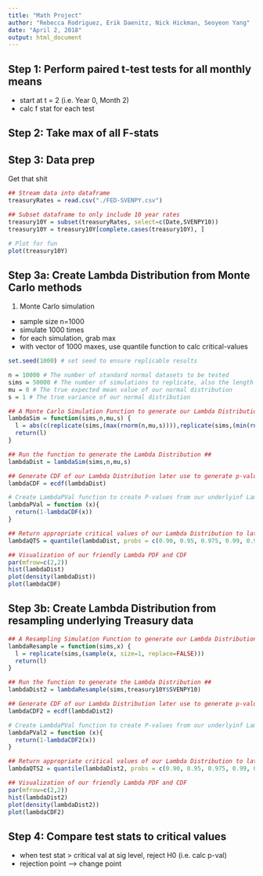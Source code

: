 ```yaml
---
title: "Math Project"
author: "Rebecca Rodriguez, Erik Daenitz, Nick Hickman, Seoyeon Yang"
date: "April 2, 2018"
output: html_document
---
```



## Step 1: Perform paired t-test tests for all monthly means
- start at t = 2 (i.e. Year 0, Month 2)
- calc f stat for each test

## Step 2: Take max of all F-stats


## Step 3: Data prep
Get that shit

```r
## Stream data into dataframe
treasuryRates = read.csv("./FED-SVENPY.csv")

## Subset dataframe to only include 10 year rates
treasury10Y = subset(treasuryRates, select=c(Date,SVENPY10))
treasury10Y = treasury10Y[complete.cases(treasury10Y), ]

# Plot for fun
plot(treasury10Y)

```

## Step 3a: Create Lambda Distribution from Monte Carlo methods
1) Monte Carlo simulation
- sample size n=1000
- simulate 1000 times
- for each simulation, grab max 
- with vector of 1000 maxes, use quantile function to calc critical-values

```r
set.seed(1000) # set seed to ensure replicable results

n = 10000 # The number of standard normal datasets to be tested
sims = 50000 # The number of simulations to replicate, also the length of discrete values in our Lambda Distribution
mu = 0 # The true expected mean value of our normal distribution
s = 1 # The true variance of our normal distribution

## A Monte Carlo Simulation Function to generate our Lambda Distribution ##
lambdaSim = function(sims,n,mu,s) {
  l = abs(c(replicate(sims,(max(rnorm(n,mu,s)))),replicate(sims,(min(rnorm(n,mu,s))))))
  return(l)
}

## Run the function to generate the Lambda Distribution ##
lambdaDist = lambdaSim(sims,n,mu,s)

## Generate CDF of our Lambda Distribution later use to generate p-values at various critical values
lambdaCDF = ecdf(lambdaDist)

# Create LambdaPVal function to create P-values from our underlyinf Lambda Distribution
lambdaPVal = function (x){
  return(1-lambdaCDF(x))
} 

## Return appropriate critical values of our Lambda Distribution to later test our F-Statistic against  
lambdaQTS = quantile(lambdaDist, probs = c(0.90, 0.95, 0.975, 0.99, 0.999), na.rm = FALSE, names = FALSE, type = 1)

## Visualization of our friendly Lambda PDF and CDF
par(mfrow=c(2,2))
hist(lambdaDist)
plot(density(lambdaDist))
plot(lambdaCDF)

```

## Step 3b: Create Lambda Distribution from resampling underlying Treasury data

```r

## A Resampling Simulation Function to generate our Lambda Distribution ##
lambdaResample = function(sims,x) {
  l = replicate(sims,(sample(x, size=1, replace=FALSE)))
  return(l)
}

## Run the function to generate the Lambda Distribution ##
lambdaDist2 = lambdaResample(sims,treasury10Y$SVENPY10)

## Generate CDF of our Lambda Distribution later use to generate p-values at various critical values
lambdaCDF2 = ecdf(lambdaDist2)

# Create LambdaPVal function to create P-values from our underlyinf Lambda Distribution
lambdaPVal2 = function (x){
  return(1-lambdaCDF2(x))
} 

## Return appropriate critical values of our Lambda Distribution to later test our F-Statistic against  
lambdaQTS2 = quantile(lambdaDist2, probs = c(0.90, 0.95, 0.975, 0.99, 0.999), na.rm = FALSE, names = FALSE, type = 1)

## Visualization of our friendly Lambda PDF and CDF
par(mfrow=c(2,2))
hist(lambdaDist2)
plot(density(lambdaDist2))
plot(lambdaCDF2)

```



## Step 4: Compare test stats to critical values
- when test stat > critical val at sig level, reject H0 (i.e. calc p-val)
- rejection point --> change point





```r




```

